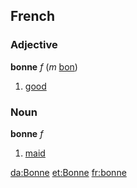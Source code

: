 ==French==
===Adjective===

'''bonne''' ''f'' (''m'' [[bon]])

#[[good]]

===Noun===

'''bonne''' ''f''

#[[maid]]

[[da:Bonne]]
[[et:Bonne]]
[[fr:bonne]]